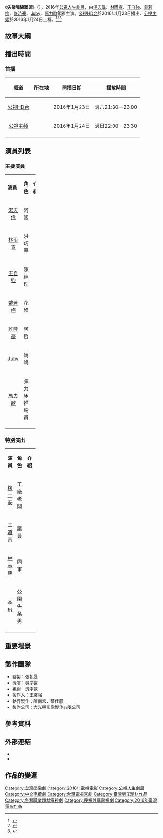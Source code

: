 {{Infobox Television
| show_name            = 失業陣線聯盟
| original_name        = Loser Family
| image                =
| caption              = 
| show_name_2          = 
| genre                = [[電視電影|電視電影]]
| format               = 
| creator              = 
| developer            = 
| writer               = 張育銘、[[吳宗叡|吳宗叡]]
| director             = 吳宗叡
| creative_director    = 
| presenter            =
| starring             = {{Nowrap begin}}[[湯志偉|湯志偉]]、[[林雨宣|林雨宣]]、[[王自強_(台灣演員)|王自強]]、[[戴若梅|戴若梅]]、[[許時豪|許時豪]]、[[Juby|Juby]]、[[馬力歐_(台灣藝人)|馬力歐]]{{Nowrap end}}
| judges               = 
| voices               = 
| narrated             = 
| theme_music_composer = 黃奇斌
| opentheme            =
| endtheme             = 〈失業陣線聯盟〉
| composer_2           = 黃奇斌
| lyrics_2             = 黃奇斌
| singer_2             = 黃奇斌
| country              = {{ROC-TW}}
| language             = [[國語|國語]]、[[台語|台語]]
| num_seasons          = <!-- or num_series -->
| num_episodes         = 
| list_episodes        = 
| slogan               = 
| executive_producer   = 陳南宏、蔡佳靜
| supervising_producer = 張朝晟
| producer             = 王繹強
| editor               = -{郭于寧}-、吳宗叡
| location             = {{ROC-TW}}
| cinematography       = 蕭逸凡
| camera               = 
| runtime              = 79分鐘
| company              = {{Nowrap begin}}[[大光明影像製作有限公司|大光明影像製作有限公司]]{{Nowrap end}}
| distributor          = 
| channel              = [[公視HD台|公視HD台]]
| picture_format       = 高畫質 1920X[[1080i|1080i]]電視電影
| audio_format         = [[立體聲|立體聲]]
| first_run            = {{TWN}}
| first_aired          = {{start date|2016|01|23}}
| last_aired           = {{end date|2016|01|23}}
| channel_1              = [[公視主頻|公視主頻]]
| picture_format_1       = 高畫質 1920X[[1080i|1080i]]電視電影
| audio_format_1         = [[立體聲|立體聲]]
| first_run_1            = {{TWN}}
| first_aired_1          = {{start date|2016|01|24}}
| last_aired_1           = {{end date|2016|01|24}}
| status               = 
| preceded_by          = 
| followed_by          = 
| related              =
| website              = 
| production_website   = 
| imdb_id              = 8528416
}}
《'''失業陣線聯盟'''》（{{lang-en|'''''Loser Family'''''}}），2016年[[公視人生劇展|公視人生劇展]]，由[[湯志偉|湯志偉]]、[[林雨宣|林雨宣]]、[[王自強_(台灣演員)|王自強]]、[[戴若梅|戴若梅]]、[[許時豪|許時豪]]、[[Juby|Juby]]、[[馬力歐_(台灣藝人)|馬力歐]]領銜主演。[[公視HD台|公視HD台]]於2016年1月23日播出、[[公視主頻|公視主頻]]於2016年1月24日上檔。<ref>{{Cite web |url=http://www.epochtimes.com/b5/16/1/22/n4623422.htm |title=湯志偉演失業剃禿頭老婆爆料夫妻不睦 |accessdate=2016-01-24 |archive-date=2016-01-31 |archive-url=https://web.archive.org/web/20160131133003/http://www.epochtimes.com/b5/16/1/22/n4623422.htm |dead-url=no }}</ref><ref>{{Cite web |url=http://udn.com/news/story/7261/1460464-%E6%B9%AF%E5%BF%97%E5%81%89%E7%AC%AC%E4%BA%8C%E6%98%A5%E5%A4%9A2%E5%A5%B31%E5%AD%90-%E5%85%92%E5%A5%B3%E6%8E%A1%E8%BB%8D%E4%BA%8B%E7%AE%A1%E7%90%86 |title=湯志偉第二春多2女1子 兒女採軍事管理 |accessdate=2016-01-24 |archive-date=2016-01-24 |archive-url=https://web.archive.org/web/20160124170534/http://udn.com/news/story/7261/1460464-%E6%B9%AF%E5%BF%97%E5%81%89%E7%AC%AC%E4%BA%8C%E6%98%A5%E5%A4%9A2%E5%A5%B31%E5%AD%90-%E5%85%92%E5%A5%B3%E6%8E%A1%E8%BB%8D%E4%BA%8B%E7%AE%A1%E7%90%86 |dead-url=no }}</ref><ref>{{Cite web |url=http://star.ettoday.net/news/635875 |title=見湯志偉「地中海禿」　愛妻Juby傻眼冷感：半夜會嚇醒 |accessdate=2016-01-24 |archive-date=2016-01-24 |archive-url=https://web.archive.org/web/20160124024010/http://star.ettoday.net/news/635875 |dead-url=no }}</ref>

== 故事大綱 ==
== 播出時間 ==
{{Note24hUTC+8}}
{{UTC+8}}
=== 首播 ===
{| class="wikitable"  
|-  
! 頻道 || 所在地 || 開播日期 || 播放時間
|- 
|<center>[[公視HD台|公視HD台]]||<center>{{TWN}}||<center>2016年1月23日||<center>週六21:30－23:00
|-
|<center>[[公視主頻|公視主頻]]||<center>{{TWN}}||<center>2016年1月24日||<center>週日22:00－23:30
|-
|}
== 演員列表 ==
=== 主要演員 ===
{|class="wikitable" width="100%"
|- style="background:green; color:snow" align=center 
|width="7%"|'''演員''' || width="8%"|'''角色''' || width="46%"|'''介紹'''
|-
|<center>[[湯志偉|湯志偉]]||<center>阿國||
|-
|<center>[[林雨宣|林雨宣]] ||<center>洪巧寧||
|-
|<center>[[王自強_(台灣演員)|王自強]] ||<center>陳經理||
|-
|<center>[[戴若梅|戴若梅]] ||<center>花姐||
|-
|<center>[[許時豪|許時豪]] ||<center>阿哲||
|-
|<center>[[Juby|Juby]] ||<center>媽媽||
|-
|<center>[[馬力歐_(台灣藝人)|馬力歐]] ||<center>彈力床推銷員||
|-
|}
=== 特別演出 ===
{|class="wikitable" width="100%"
|- style="background:green; color:snow" align=center 
|width="7%"|'''演員''' || width="8%"|'''角色''' || width="46%"|'''介紹'''
|-
|<center>[[樓一安|樓一安]] ||<center>工廠老闆||
|-
|<center>[[王道南|王道南]] ||<center>議員||
|-
|<center>[[林志儒|林志儒]] ||<center>同事||
|-
|<center>[[李飛|李飛]] ||<center>公園失業男||
|-
|}

== 重要場景 ==

== 製作團隊 ==
*監製：張朝晟
*導演：[[吳宗叡|吳宗叡]]
*編劇：吳宗叡
*製作人：[[王繹強|王繹強]]
*執行製作：陳南宏、蔡佳靜
*製作公司：[[大光明影像製作有限公司|大光明影像製作有限公司]]

==參考資料==
{{Reflist}}
== 外部連結 ==
*{{Facebook|ptslifestory|公視人生劇展}}
*{{Facebook|公視人生劇展失業陣線聯盟-974064545958738}}
== 作品的變遷 ==
{{電視節目的變遷
|電視台={{flagicon|Taiwan}} [[公視HD台|公視HD台]]
|播放檔次=週六21:30－23:00
|節目名稱=失業陣線聯盟<br />（2016年1月23日）
|上一節目=[[麥田投手|麥田投手]]<br />（2016年1月16日）
|下一節目=[[托比的最後一個早晨|托比的最後一個早晨]]<br />（2016年1月30日）
}}
{{電視節目的變遷
|電視台={{flagicon|Taiwan}} [[公視主頻|公視主頻]]
|播放檔次=週日22:00－23:30
|節目名稱=失業陣線聯盟<br />（2016年1月24日）
|上一節目=[[麥田投手|麥田投手]]<br />（2016年1月17日）
|下一節目=[[托比的最後一個早晨|托比的最後一個早晨]]<br />（2016年1月31日）
}}
{{公視人生劇展}}
{{民視週日偶像劇}}
{{DEFAULTSORT:Shi失}}
[[Category:台灣偶像劇|Category:台灣偶像劇]]
[[Category:2016年電視電影|Category:2016年電視電影]]
[[Category:公視人生劇展|Category:公視人生劇展]]
[[Category:中文連續劇|Category:中文連續劇]]
[[Category:台灣電視喜劇|Category:台灣電視喜劇]]
[[Category:臺灣勞工題材作品|Category:臺灣勞工題材作品]]
[[Category:各種職業題材電視劇|Category:各種職業題材電視劇]]
[[Category:民視外購電視劇|Category:民視外購電視劇]]
[[Category:2016年臺灣電影作品|Category:2016年臺灣電影作品]]